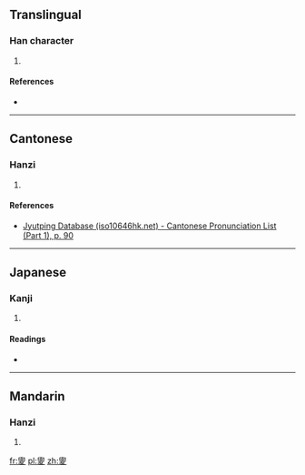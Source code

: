 ==Translingual==

===Han character===
{{Han char|rn=35|rad=夊|as=15|sn=18|four=|canj=竹金竹水 (HCHE)|ids=⿱⿴[[𦥑]][[頁]][[夂]]}}

# {{defn|Han|sort=夊15}}

====References====
* {{Han ref|kx=0245.281|dkj=05744|dj=0486.230|hdz=20872.010|uh=5913|ud=22803}}

----

==Cantonese==

===Hanzi===
{{yue-hanzi|jyut=[[haa6]]|y=ha6}}

# {{defn|lang=yue|sort=夊07}}

====References====
* [http://www.iso10646hk.net/jp/document/download.jsp Jyutping Database (iso10646hk.net) - Cantonese Pronunciation List (Part 1), p. 90]

----

==Japanese==

===Kanji===
{{ja-kanji|grade=|rs=夊15}}

# {{defn|lang=ja|sort=夊15}}

====Readings====
* {{ja-readings|on=[[か]] (ka), [[げ]] (ge)|kun=[[なつ]] (natsu)}}

----

==Mandarin==

===Hanzi===
{{cmn-hanzi|pin=[[xià]] ([[xia4]])|wg=hsia<sup>4</sup>}}

# {{defn|lang=cmn|sort=夊15}}

[[fr:夓]]
[[pl:夓]]
[[zh:夓]]